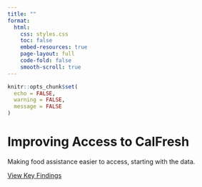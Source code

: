 ```yaml
---
title: ""
format:
  html:
    css: styles.css
    toc: false
    embed-resources: true
    page-layout: full
    code-fold: false
    smooth-scroll: true
---
```


```r
knitr::opts_chunk$set(
  echo = FALSE,
  warning = FALSE,
  message = FALSE
)
```

<div id="purple-page">
  <h1 class="page-title">Improving Access to CalFresh</h1>
  <p class="page-subtitle">Making food assistance easier to access, starting with the data.</p>
  <a href="key_findings.html" class="banner-button">View Key Findings</a>
</div>